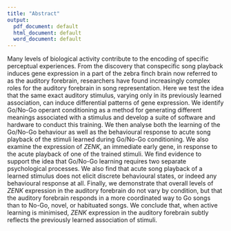 ```yaml
---
title: "Abstract"
output:
  pdf_document: default
  html_document: default
  word_document: default
---
```

\phantomsection
\chapter*{Abstract}

Many levels of biological activity contribute to the encoding of specific perceptual experiences. From the discovery that conspecific song playback induces gene expression in a part of the zebra finch brain now referred to as the auditory forebrain, researchers have found increasingly complex roles for the auditory forebrain in song representation. Here we test the idea that the same exact auditory stimulus, varying only in its previously learned association, can induce differential patterns of gene expression. We identify Go/No-Go operant conditioning as a method for generating different meanings associated with a stimulus and develop a suite of software and hardware to conduct this training. We then analyse both the learning of the Go/No-Go behaviour as well as the behavioural response to acute song playback of the stimuli learned during Go/No-Go conditioning. We also examine the expression of _ZENK_, an immediate early gene, in response to the acute playback of one of the trained stimuli. We find evidence to support the idea that Go/No-Go learning requires two separate psychological processes. We also find that acute song playback of a learned stimulus does not elicit discrete behavioural states, or indeed any behavioural response at all. Finally, we demonstrate that overall levels of _ZENK_ expression in the auditory forebrain do not vary by condition, but that the auditory forebrain responds in a more coordinated way to Go songs than to No-Go, novel, or habituated songs. We conclude that, when active learning is minimised, _ZENK_ expression in the auditory forebrain subtly reflects the previously learned association of stimuli.